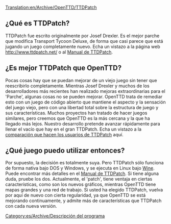 [[Translation:en/Archive/OpenTTD/TTDPatch]]

==¿Qué es TTDPatch?==
TTDPatch fue escrito originalmente por Josef Drexler. Es el mejor parche que modifica Transport Tycoon Deluxe, de forma que casi parece que está jugando un juego completamente nuevo. Echa un vistazo a la página web http://www.ttdpatch.net/ o al [http://wiki.ttdpatch.net/tiki-index.php Manual de TTDPatch].

==¿Es mejor TTDPatch que OpenTTD?==
Pocas cosas hay que se puedan mejorar de un viejo juego sin tener que reescribirlo completamente.
Mientras Josef Drexler y muchos de los desarrolladores más recientes han realizado mejoras extraordinarias para el 'Parche', algunas cosas no se pueden mejorar.
OpenTTD trata de remediar esto con un juego de código abierto que mantiene el aspecto y la sensación del juego viejo, pero con una libertad total sobre la estructura de juego y sus características.
Muchos proyectos han tratado de hacer juegos similares, pero creemos que OpenTTD es la más cercana y la que ha llegado más lejos.
Nuestro desarrollo pretende avanzar rápidamente para llenar el vacío que hay en el gran TTDPatch. Echa un vistazo a la [[es/Archive/OpenTTD/Comparación entre las características de OpenTTD y de TTDPatch|comparación que hacen los usuarios de TTDPatch]] aquí.

==¿Qué juego puedo utilizar entonces?==
Por supuesto, la decisión es totalmente suya. Pero TTDPatch sólo funciona de forma nativa bajo DOS y Windows, y se ejecuta en Linux bajo [https://www.wikipedia.org/wiki/es:Wine Wine]. Puede encontrar más detalles en el [http://wiki.ttdpatch.net/tiki-index.php?page=TTDonLinux Manual de TTDPatch]. Si tiene alguna duda, pruebe los dos. Actualmente, el 'patch', tiene ventaja en ciertas características, como son los nuevos gráficos, mientras OpenTTD tiene mapas grandes y una red de trabajo. Si usted ha elegido TTDPatch, vuelva por aquí de nuevo con cierta regularidad, ya que OpenTTD se está mejorando continuamente, y admite más de características que TTDPatch con cada nueva versión.

[[Category:es/Archive/Descripción del programa]]